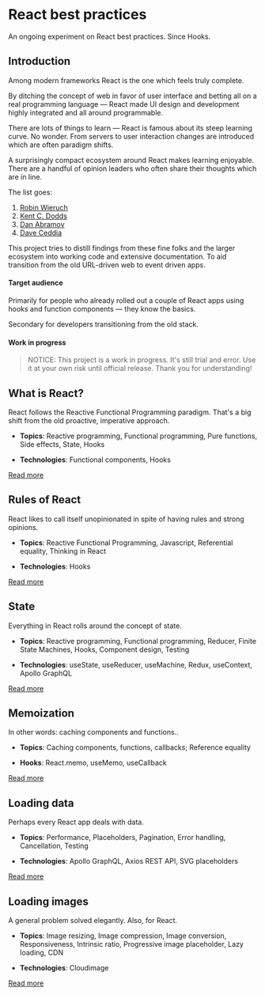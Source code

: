

<Meta title="Home" component={Home} />

# React best practices

An ongoing experiment on React best practices. Since Hooks.

## Introduction

Among modern frameworks React is the one which feels truly complete.

By ditching the concept of web in favor of user interface and betting all on a real programming language &mdash; React made UI design and development highly integrated and all around programmable.

There are lots of things to learn &mdash; React is famous about its steep learning curve. No wonder. From servers to user interaction changes are introduced which are often paradigm shifts.

A surprisingly compact ecosystem around React makes learning enjoyable. There are a handful of opinion leaders who often share their thoughts which are in line.

The list goes:

1. [Robin Wieruch](https://www.robinwieruch.de/)
2. [Kent C. Dodds](https://kentcdodds.com/)
3. [Dan Abramov](https://overreacted.io/)
4. [Dave Ceddia](https://daveceddia.com/)

This project tries to distill findings from these fine folks and the larger ecosystem into working code and extensive documentation. To aid transition from the old URL-driven web to event driven apps.

#### Target audience

Primarily for people who already rolled out a couple of React apps using hooks and function components &mdash; they know the basics.

Secondary for developers transitioning from the old stack.

#### Work in progress

> NOTICE: This project is a work in progress. It's still trial and error. Use it at your own risk until official release. Thank you for understanding!

## What is React?

React follows the Reactive Functional Programming paradigm. That's a big shift from the old proactive, imperative approach.

- **Topics**: Reactive programming, Functional programming, Pure functions, Side effects, State, Hooks

- **Technologies**: Functional components, Hooks

[Read more](./?path=/docs/whatisreact)

## Rules of React

React likes to call itself unopinionated in spite of having rules and strong opinions.

- **Topics**: Reactive Functional Programming, Javascript, Referential equality, Thinking in React

- **Technologies**: Hooks

[Read more](./?path=/docs/rulesofreact--storybookdocsonly)

## State

Everything in React rolls around the concept of state.

- **Topics**: Reactive programming, Functional programming, Reducer, Finite State Machines, Hooks, Component design, Testing

- **Technologies**: useState, useReducer, useMachine, Redux, useContext, Apollo GraphQL

[Read more](./?path=/docs/state--storybookdocsonly)

## Memoization

In other words: caching components and functions..

- **Topics**: Caching components, functions, callbacks; Reference equality

- **Hooks**: React.memo, useMemo, useCallback

[Read more](./?path=/docs/memoization--storybookdocsonly)

## Loading data

Perhaps every React app deals with data.

- **Topics**: Performance, Placeholders, Pagination, Error handling, Cancellation, Testing

- **Technologies**: Apollo GraphQL, Axios REST API, SVG placeholders

[Read more](./?path=/docs/loading-data--default-values-as-placeholders-loading-state)

## Loading images

A general problem solved elegantly. Also, for React.

- **Topics**: Image resizing, Image compression, Image conversion, Responsiveness, Intrinsic ratio, Progressive image placeholder, Lazy loading, CDN

- **Technologies**: Cloudimage

[Read more](./?path=/docs/loading-images--art-direction-with-cloudinary)
